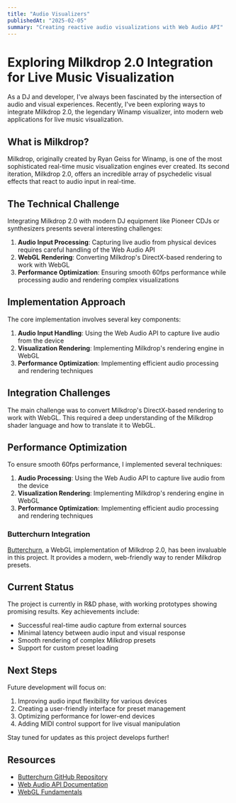 ```yaml
---
title: "Audio Visualizers"
publishedAt: "2025-02-05"
summary: "Creating reactive audio visualizations with Web Audio API"
---
```


# Exploring Milkdrop 2.0 Integration for Live Music Visualization

As a DJ and developer, I've always been fascinated by the intersection of audio and visual experiences. Recently, I've been exploring ways to integrate Milkdrop 2.0, the legendary Winamp visualizer, into modern web applications for live music visualization.

## What is Milkdrop?

Milkdrop, originally created by Ryan Geiss for Winamp, is one of the most sophisticated real-time music visualization engines ever created. Its second iteration, Milkdrop 2.0, offers an incredible array of psychedelic visual effects that react to audio input in real-time.

## The Technical Challenge

Integrating Milkdrop 2.0 with modern DJ equipment like Pioneer CDJs or synthesizers presents several interesting challenges:

1. **Audio Input Processing**: Capturing live audio from physical devices requires careful handling of the Web Audio API
2. **WebGL Rendering**: Converting Milkdrop's DirectX-based rendering to work with WebGL
3. **Performance Optimization**: Ensuring smooth 60fps performance while processing audio and rendering complex visualizations

## Implementation Approach

The core implementation involves several key components:

1. **Audio Input Handling**: Using the Web Audio API to capture live audio from the device
2. **Visualization Rendering**: Implementing Milkdrop's rendering engine in WebGL
3. **Performance Optimization**: Implementing efficient audio processing and rendering techniques

## Integration Challenges

The main challenge was to convert Milkdrop's DirectX-based rendering to work with WebGL. This required a deep understanding of the Milkdrop shader language and how to translate it to WebGL.

## Performance Optimization

To ensure smooth 60fps performance, I implemented several techniques:

1. **Audio Processing**: Using the Web Audio API to capture live audio from the device
2. **Visualization Rendering**: Implementing Milkdrop's rendering engine in WebGL
3. **Performance Optimization**: Implementing efficient audio processing and rendering techniques

### Butterchurn Integration

[Butterchurn](https://github.com/jberg/butterchurn), a WebGL implementation of Milkdrop 2.0, has been invaluable in this project. It provides a modern, web-friendly way to render Milkdrop presets.

## Current Status

The project is currently in R&D phase, with working prototypes showing promising results. Key achievements include:

- Successful real-time audio capture from external sources
- Minimal latency between audio input and visual response
- Smooth rendering of complex Milkdrop presets
- Support for custom preset loading

## Next Steps

Future development will focus on:

1. Improving audio input flexibility for various devices
2. Creating a user-friendly interface for preset management
3. Optimizing performance for lower-end devices
4. Adding MIDI control support for live visual manipulation

Stay tuned for updates as this project develops further!

## Resources

- [Butterchurn GitHub Repository](https://github.com/jberg/butterchurn)
- [Web Audio API Documentation](https://developer.mozilla.org/en-US/docs/Web/API/Web_Audio_API)
- [WebGL Fundamentals](https://webglfundamentals.org/)
